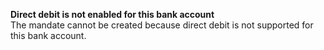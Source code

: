   
<Card title="001803" href="/development-resources/errors/codes/001803">  

 **Direct debit is not enabled for this bank account**  
 The mandate cannot be created because direct debit is not supported for this bank account.  

</Card>